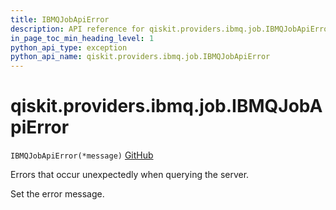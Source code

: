 ```yaml
---
title: IBMQJobApiError
description: API reference for qiskit.providers.ibmq.job.IBMQJobApiError
in_page_toc_min_heading_level: 1
python_api_type: exception
python_api_name: qiskit.providers.ibmq.job.IBMQJobApiError
---
```


# qiskit.providers.ibmq.job.IBMQJobApiError

<span id="qiskit.providers.ibmq.job.IBMQJobApiError" />

`IBMQJobApiError(*message)` [GitHub](https://github.com/qiskit/qiskit-ibmq-provider/tree/stable/0.19/qiskit/providers/ibmq/job/exceptions.py "view source code")

Errors that occur unexpectedly when querying the server.

Set the error message.

